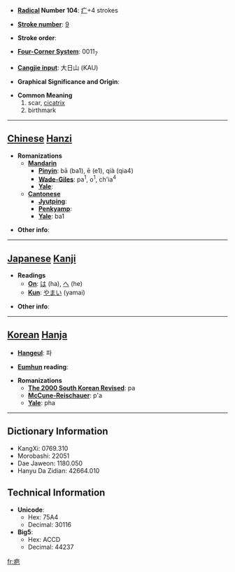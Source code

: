* '''[[Wiktionary:Chinese radical index| Radical]] Number 104''': [[Wiktionary:Chinese radical index 疒|疒]]+4 strokes

* '''[[Wiktionary:Chinese total strokes index|Stroke number]]''': [[Wiktionary:Chinese total strokes index 9|9]]

* '''Stroke order''': 

* '''[[Wiktionary:Chinese four corner index|Four-Corner System]]''': 0011<sub>7</sub>

* '''[[Wiktionary:Chinese Cangjie index|Cangjie input]]''': 大日山 (KAU)

* '''Graphical Significance and Origin''': 

* '''Common Meaning'''
*#scar, [[cicatrix]]
*# birthmark


----

== [[Chinese]] [[Hanzi]] ==

* '''Romanizations'''
** '''[[Mandarin]]'''
*** '''[[Pinyin]]''': bā (ba1), ē (e1), qià (qia4)
*** '''[[Wade-Giles]]''': pa<sup>1</sup>, o<sup>1</sup>, ch'ia<sup>4</sup>
*** '''[[Yale]]''': 
** '''[[Cantonese]]'''
*** '''[[Jyutping]]''':
*** '''[[Penkyamp]]''': 
*** '''[[Yale]]''': ba1

* '''Other info''': 

----

== [[Japanese]] [[Kanji]] ==

* '''Readings'''
** '''[[On]]''': [[は]] (ha), [[へ]] (he)
** '''[[Kun]]''': [[やまい]] (yamai)

* '''Other info''':  

----

== [[Korean]] [[Hanja]] ==

* '''[[Hangeul]]''': 파

* '''[[Eumhun]] reading''': 

* '''Romanizations'''
** '''[[The 2000 South Korean Revised Romanization|The 2000 South Korean Revised]]''': pa
** '''[[McCune-Reischauer]]''': p'a
** '''[[Yale]]''': pha

----

== Dictionary Information ==

* KangXi: 0769.310
* Morobashi: 22051
* Dae Jaweon: 1180.050
* Hanyu Da Zidian: 42664.010

== Technical Information ==

* '''Unicode''':
** Hex: 75A4
** Decimal: 30116
* '''Big5''':
** Hex: ACCD
** Decimal: 44237

[[fr:疤]]